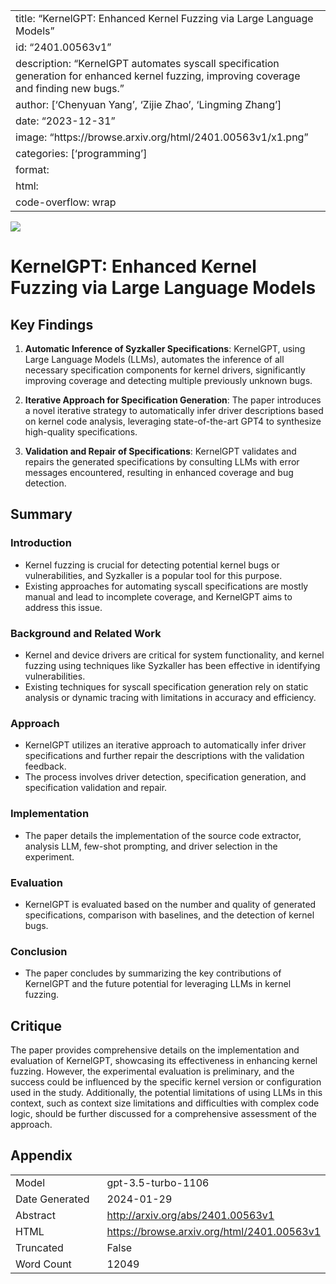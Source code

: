 
---
title: "KernelGPT: Enhanced Kernel Fuzzing via Large Language Models"
id: "2401.00563v1"
description: "KernelGPT automates syscall specification generation for enhanced kernel fuzzing, improving coverage and finding new bugs."
author: ['Chenyuan Yang', 'Zijie Zhao', 'Lingming Zhang']
date: "2023-12-31"
image: "https://browse.arxiv.org/html/2401.00563v1/x1.png"
categories: ['programming']
format:
  html:
    code-overflow: wrap
---

![](https://browse.arxiv.org/html/2401.00563v1/x1.png)

# KernelGPT: Enhanced Kernel Fuzzing via Large Language Models

## Key Findings

1. **Automatic Inference of Syzkaller Specifications**: KernelGPT, using Large Language Models (LLMs), automates the inference of all necessary specification components for kernel drivers, significantly improving coverage and detecting multiple previously unknown bugs.

2. **Iterative Approach for Specification Generation**: The paper introduces a novel iterative strategy to automatically infer driver descriptions based on kernel code analysis, leveraging state-of-the-art GPT4 to synthesize high-quality specifications.

3. **Validation and Repair of Specifications**: KernelGPT validates and repairs the generated specifications by consulting LLMs with error messages encountered, resulting in enhanced coverage and bug detection.

## Summary

### Introduction
- Kernel fuzzing is crucial for detecting potential kernel bugs or vulnerabilities, and Syzkaller is a popular tool for this purpose.
- Existing approaches for automating syscall specifications are mostly manual and lead to incomplete coverage, and KernelGPT aims to address this issue.

### Background and Related Work
- Kernel and device drivers are critical for system functionality, and kernel fuzzing using techniques like Syzkaller has been effective in identifying vulnerabilities.
- Existing techniques for syscall specification generation rely on static analysis or dynamic tracing with limitations in accuracy and efficiency.

### Approach
- KernelGPT utilizes an iterative approach to automatically infer driver specifications and further repair the descriptions with the validation feedback.
- The process involves driver detection, specification generation, and specification validation and repair.

### Implementation
- The paper details the implementation of the source code extractor, analysis LLM, few-shot prompting, and driver selection in the experiment.

### Evaluation
- KernelGPT is evaluated based on the number and quality of generated specifications, comparison with baselines, and the detection of kernel bugs.

### Conclusion
- The paper concludes by summarizing the key contributions of KernelGPT and the future potential for leveraging LLMs in kernel fuzzing.

## Critique

The paper provides comprehensive details on the implementation and evaluation of KernelGPT, showcasing its effectiveness in enhancing kernel fuzzing. However, the experimental evaluation is preliminary, and the success could be influenced by the specific kernel version or configuration used in the study. Additionally, the potential limitations of using LLMs in this context, such as context size limitations and difficulties with complex code logic, should be further discussed for a comprehensive assessment of the approach.

## Appendix

|          |          |
|----------|----------|
| Model     | gpt-3.5-turbo-1106       |
| Date Generated     | 2024-01-29       |
| Abstract | [http://arxiv.org/abs/2401.00563v1](http://arxiv.org/abs/2401.00563v1)        |
| HTML     | [https://browse.arxiv.org/html/2401.00563v1](https://browse.arxiv.org/html/2401.00563v1)       |
| Truncated       | False       |
| Word Count       | 12049       |